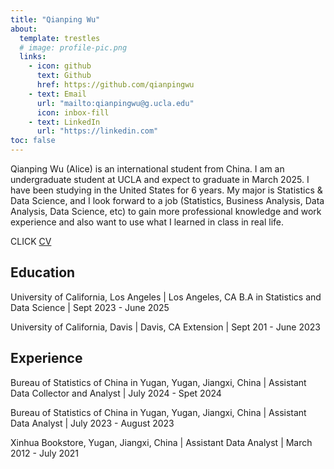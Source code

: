 ```yaml
---
title: "Qianping Wu"
about:
  template: trestles
  # image: profile-pic.png
  links:
    - icon: github
      text: Github
      href: https://github.com/qianpingwu
    - text: Email
      url: "mailto:qianpingwu@g.ucla.edu"
      icon: inbox-fill
    - text: LinkedIn
      url: "https://linkedin.com"
toc: false
---
```


Qianping Wu (Alice) is an international student from China. I am an undergraduate student at UCLA and expect to graduate in March 2025. I have been studying in the United States for 6 years. My major is Statistics & Data Science, and I look forward to a job (Statistics, Business Analysis, Data Analysis, Data Science, etc) to gain more professional knowledge and work experience and also want to use what I learned in class in real life.

CLICK [CV](/cv.pdf)

## Education

University of California, Los Angeles | Los Angeles, CA
B.A in Statistics and Data Science | Sept 2023 - June 2025

University of California, Davis | Davis, CA
Extension | Sept 201 - June 2023

## Experience

Bureau of Statistics of China in Yugan, Yugan, Jiangxi, China | Assistant Data Collector and Analyst | July 2024 - Spet 2024

Bureau of Statistics of China in Yugan, Yugan, Jiangxi, China | Assistant Data Analyst | July 2023 - August 2023

Xinhua Bookstore, Yugan, Jiangxi, China | Assistant Data Analyst | March 2012 - July 2021

